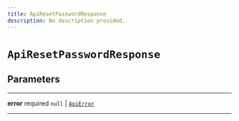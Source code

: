 ```yaml
---
title: ApiResetPasswordResponse
description: No description provided.
---
```


# `ApiResetPasswordResponse`

## Parameters

---

**error** <span className="optional-status">required</span> `null` | [`ApiError`](/reference/javascript/auth/types/api-error)

---
